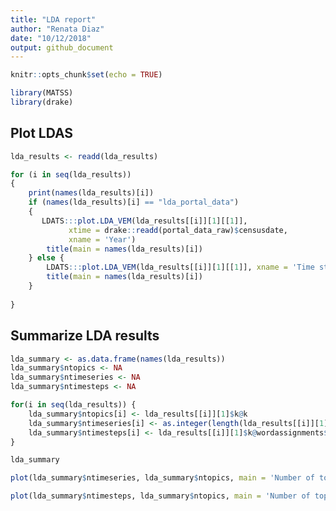 ```yaml
---
title: "LDA report"
author: "Renata Diaz"
date: "10/12/2018"
output: github_document
---
```


```r
knitr::opts_chunk$set(echo = TRUE)
```

```r
library(MATSS)
library(drake)
```

## Plot LDAS

```r
lda_results <- readd(lda_results)

for (i in seq(lda_results))
{
    print(names(lda_results)[i])
    if (names(lda_results)[i] == "lda_portal_data")
    {
       LDATS:::plot.LDA_VEM(lda_results[[i]][1][[1]], 
             xtime = drake::readd(portal_data_raw)$censusdate,
             xname = 'Year')
        title(main = names(lda_results)[i])
    } else {
        LDATS:::plot.LDA_VEM(lda_results[[i]][1][[1]], xname = 'Time step')
        title(main = names(lda_results)[i])
    }
    
}
```

## Summarize LDA results

```r

lda_summary <- as.data.frame(names(lda_results))
lda_summary$ntopics <- NA
lda_summary$ntimeseries <- NA
lda_summary$ntimesteps <- NA

for(i in seq(lda_results)) {
    lda_summary$ntopics[i] <- lda_results[[i]][1]$k@k
    lda_summary$ntimeseries[i] <- as.integer(length(lda_results[[i]][1]$k@terms))
    lda_summary$ntimesteps[i] <- lda_results[[i]][1]$k@wordassignments$nrow
}

lda_summary

```

```r

plot(lda_summary$ntimeseries, lda_summary$ntopics, main = 'Number of topics by number of timeseries', xlab = 'Number of timeseries', ylab ='Number of topics')

plot(lda_summary$ntimesteps, lda_summary$ntopics, main = 'Number of topics by length of timeseries',  xlab = 'Length of timeseries (number of timesteps)', ylab ='Number of topics')

```